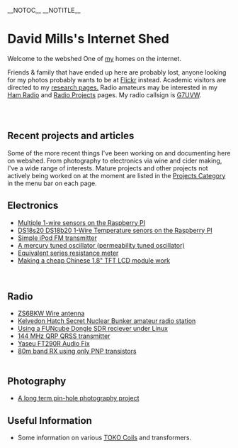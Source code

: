 __NOTOC__ __NOTITLE__

= David Mills's Internet Shed  =

Welcome to the webshed One of [[About Me|my]] homes on the internet. 

Friends &amp; family that have ended up here are probably lost, anyone looking for my photos probably wants to be at [http://www.flickr.com/photos/dtl/ Flickr] instead. Academic visitors are directed to my [[Research Interests|research pages.]] Radio amateurs may be interested in my [[Ham Radio|Ham Radio]] and [[:Category:Radio|Radio Projects]] pages. My radio callsign is [[G7UVW]]. <br> <br> 

== <br> Recent projects and articles  ==

Some of the more recent things I've been working on and documenting here on webshed. From photography to electronics via wine and cider making, I've a wide range of interests. Mature projects and other projects not actively being worked on at the moment are listed in the [[:Category:Projects|Projects Category]] in the menu bar on each page.<br> 

== Electronics  ==

*[[RaspberryPI_Multiple_DS1820|Multiple 1-wire sensors on the Raspberry PI]]
*[[RaspberryPI DS1820|DS18s20 DS18b20 1-Wire Temperature senors on the Raspberry PI]] 
*[[Simple iPod Tx|Simple iPod FM transmitter]] 
*[[Mercury PTO|A mercury tuned oscillator (permeability tuned oscillator)]] 
*[[ESR meter|Equivalent series resistance meter]] 
*[[18tftbreakout|Making a cheap Chinese 1.8" TFT LCD module work]]

<br>

== Radio  ==

*[[ZS6BKW antenna|ZS6BKW Wire antenna]] 
*[[GB0SNB|Kelvedon Hatch Secret Nuclear Bunker amateur radio station]] 
*[[FUNcube-Dongle-Linux|Using a FUNcube Dongle SDR reciever under Linux]] 
*[[QRSS 2m|144 MHz QRP QRSS transmitter]] 
*[[FT290-Audio|Yaseu FT290R Audio Fix]] 
*[[PNP-80|80m band RX using only PNP transistors]]<br><br>

== Photography  ==

*[[Solargraphy|A long term pin-hole photography project]]

== Useful Information  ==

*Some information on various [[TOKO Coils]] and transformers.

<br>